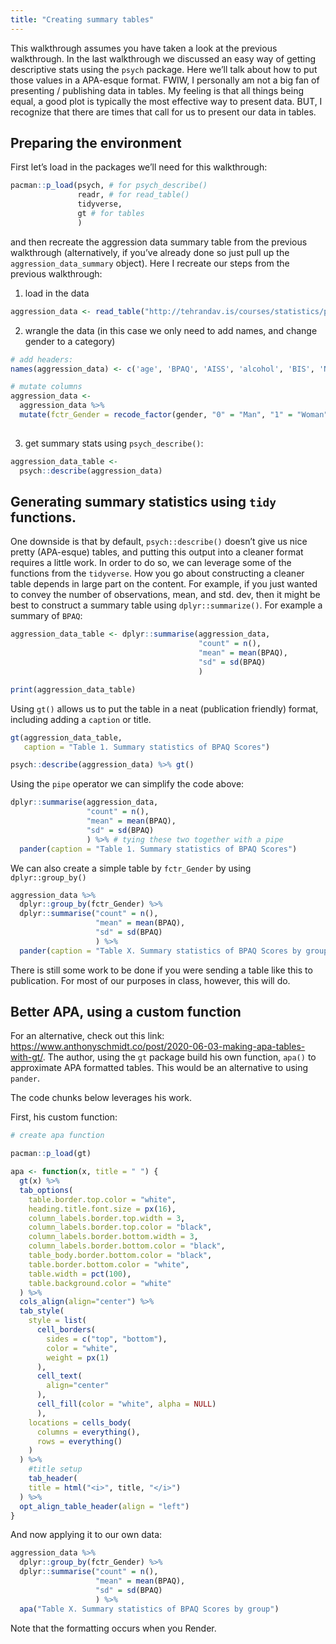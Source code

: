 ```yaml
---
title: "Creating summary tables"
---
```


This walkthrough assumes you have taken a look at the previous walkthrough. In the last walkthrough we discussed an easy way of getting descriptive stats using the `psych` package. Here we'll talk about how to put those values in a APA-esque format. FWIW, I personally am not a big fan of presenting / publishing data in tables. My feeling is that all things being equal, a good plot is typically the most effective way to present data. BUT, I recognize that there are times that call for us to present our data in tables.

## Preparing the environment

First let's load in the packages we'll need for this walkthrough:

```r
pacman::p_load(psych, # for psych_describe()
               readr, # for read_table()
               tidyverse,
               gt # for tables
               )
```

and then recreate the aggression data summary table from the previous walkthrough (alternatively, if you've already done so just pull up the `aggression_data_summary` object). Here I recreate our steps from the previous walkthrough:

1.  load in the data

```r
aggression_data <- read_table("http://tehrandav.is/courses/statistics/practice_datasets/aggression.dat", col_names = FALSE)
```

2.  wrangle the data (in this case we only need to add names, and change gender to a category)

```r

# add headers:
names(aggression_data) <- c('age', 'BPAQ', 'AISS', 'alcohol', 'BIS', 'NEOc', 'gender', 'NEOo')

# mutate columns
aggression_data <- 
  aggression_data %>% 
  mutate(fctr_Gender = recode_factor(gender, "0" = "Man", "1" = "Woman"))
 
```

3.  get summary stats using `psych_describe()`:

```r
aggression_data_table <- 
  psych::describe(aggression_data) 
```

## Generating summary statistics using `tidy` functions.

One downside is that by default, `psych::describe()` doesn't give us nice pretty (APA-esque) tables, and putting this output into a cleaner format requires a little work. In order to do so, we can leverage some of the functions from the `tidyverse`. How you go about constructing a cleaner table depends in large part on the content. For example, if you just wanted to convey the number of observations, mean, and std. dev, then it might be best to construct a summary table using `dplyr::summarize()`. For example a summary of `BPAQ`:

```r
aggression_data_table <- dplyr::summarise(aggression_data,
                                          "count" = n(),
                                          "mean" = mean(BPAQ),
                                          "sd" = sd(BPAQ)
                                          ) 

print(aggression_data_table)
```

Using `gt()` allows us to put the table in a neat (publication friendly) format, including adding a `caption` or title.

```r
gt(aggression_data_table, 
   caption = "Table 1. Summary statistics of BPAQ Scores")
```

```r
psych::describe(aggression_data) %>% gt()
```


Using the `pipe` operator we can simplify the code above:

```r
dplyr::summarise(aggression_data,
                 "count" = n(),
                 "mean" = mean(BPAQ),
                 "sd" = sd(BPAQ)
                 ) %>% # tying these two together with a pipe
  pander(caption = "Table 1. Summary statistics of BPAQ Scores")
```

We can also create a simple table by `fctr_Gender` by using `dplyr::group_by()`

```r
aggression_data %>% 
  dplyr::group_by(fctr_Gender) %>% 
  dplyr::summarise("count" = n(),
                   "mean" = mean(BPAQ),
                   "sd" = sd(BPAQ)
                   ) %>% 
  pander(caption = "Table X. Summary statistics of BPAQ Scores by group")
```

There is still some work to be done if you were sending a table like this to publication. For most of our purposes in class, however, this will do.

## Better APA, using a custom function

For an alternative, check out this link: <https://www.anthonyschmidt.co/post/2020-06-03-making-apa-tables-with-gt/>. The author, using the `gt` package build his own function, `apa()` to approximate APA formatted tables. This would be an alternative to using `pander`.

The code chunks below leverages his work.

First, his custom function:

```r
# create apa function

pacman::p_load(gt)

apa <- function(x, title = " ") {
  gt(x) %>%
  tab_options(
    table.border.top.color = "white",
    heading.title.font.size = px(16),
    column_labels.border.top.width = 3,
    column_labels.border.top.color = "black",
    column_labels.border.bottom.width = 3,
    column_labels.border.bottom.color = "black",
    table_body.border.bottom.color = "black",
    table.border.bottom.color = "white",
    table.width = pct(100),
    table.background.color = "white"
  ) %>%
  cols_align(align="center") %>%
  tab_style(
    style = list(
      cell_borders(
        sides = c("top", "bottom"),
        color = "white",
        weight = px(1)
      ),
      cell_text(
        align="center"
      ),
      cell_fill(color = "white", alpha = NULL)
      ),
    locations = cells_body(
      columns = everything(),
      rows = everything()
    )
  ) %>%
    #title setup
    tab_header(
    title = html("<i>", title, "</i>")
  ) %>%
  opt_align_table_header(align = "left")
}
```

And now applying it to our own data:

```r
aggression_data %>%
  dplyr::group_by(fctr_Gender) %>% 
  dplyr::summarise("count" = n(),
                   "mean" = mean(BPAQ),
                   "sd" = sd(BPAQ)
                   ) %>%
  apa("Table X. Summary statistics of BPAQ Scores by group")
```

Note that the formatting occurs when you Render.
